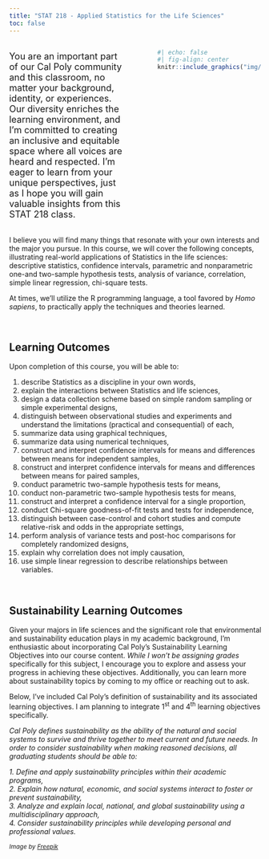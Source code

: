 ```yaml
---
title: "STAT 218 - Applied Statistics for the Life Sciences"
toc: false
---
```


:::: {.columns}
::: {.column width="50%"}
::: {style="font-size: 18px"}

You are an important part of our Cal Poly community and this classroom, no matter your
background, identity, or experiences. Our diversity enriches the learning environment, and
I’m committed to creating an inclusive and equitable space where all voices are heard and
respected. I’m eager to learn from your unique perspectives, just as I hope you will gain
valuable insights from this STAT 218 class.


:::
:::

::: {.column width="5%"}

:::

::: {.column width="45%"}

```r
#| echo: false
#| fig-align: center
knitr::include_graphics("img/img1.png")
```
:::
::::

I believe you will find many things that resonate with your own interests and the major you pursue. In this course, we will cover the following concepts, illustrating real-world applications of Statistics in the life sciences: descriptive statistics, confidence intervals, parametric and nonparametric one-and two-sample hypothesis tests, analysis of variance, correlation, simple linear regression, chi-square tests. 

At times, we'll utilize the R programming language, a tool favored by _Homo sapiens_, to practically apply the techniques and theories learned. 

<br>

## Learning Outcomes

Upon completion of this course, you will be able to:

1. describe Statistics as a discipline in your own words,
2. explain the interactions between Statistics and life sciences,
3. design a data collection scheme based on simple random sampling or simple experimental designs,
4. distinguish between observational studies and experiments and understand the limitations (practical and consequential) of each,
5. summarize data using graphical techniques,
6. summarize data using numerical techniques,
7. construct and interpret confidence intervals for means and differences between means for independent samples,
8. construct and interpret confidence intervals for means and differences between means for paired samples,
9. conduct parametric two-sample hypothesis tests for means,
10. conduct non-parametric two-sample hypothesis tests for means,
11. construct and interpret a confidence interval for a single proportion,
12. conduct Chi-square goodness-of-fit tests and tests for independence,
13. distinguish between case-control and cohort studies and compute relative-risk and odds in the appropriate settings,
14. perform analysis of variance tests and post-hoc comparisons for completely randomized designs,
15. explain why correlation does not imply causation,
16. use simple linear regression to describe relationships between variables.

<br>

## Sustainability Learning Outcomes

Given your majors in life sciences and the significant role that environmental and sustainability education plays in my academic background, I'm enthusiastic about incorporating Cal Poly's Sustainability Learning Objectives into our course content. _While I won't be assigning grades_ specifically for this subject, I encourage you to explore and assess your progress in achieving these objectives. Additionally, you can learn more about sustainability topics by coming to my office or reaching out to ask. 

Below, I've included Cal Poly's definition of sustainability and its associated learning objectives. I am planning to integrate 1^st^ and 4^th^ learning objectives specifically.

_Cal Poly defines sustainability as the ability of the natural and social systems to survive and thrive together to meet current and future needs. In order to consider sustainability when making reasoned decisions, all graduating students should be able to:_

_1. Define and apply sustainability principles within their academic programs,_   
_2. Explain how natural, economic, and social systems interact to foster or prevent sustainability,_   
_3. Analyze and explain local, national, and global sustainability using a multidisciplinary approach,_   
_4. Consider sustainability principles while developing personal and professional values._


::: {style="font-size: 12px"}

_Image by <a href="https://www.freepik.com/free-photo/person-holding-globe-grass-with-copy-space_7462463.htm">Freepik</a>_
:::